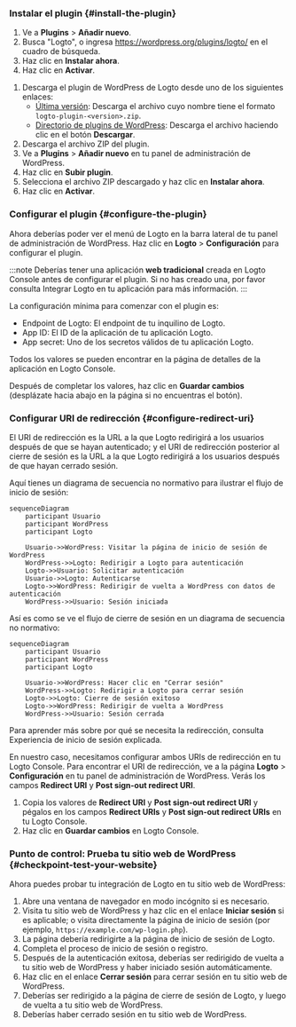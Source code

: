 
### Instalar el plugin \{#install-the-plugin}

<Tabs>

<TabItem value="admin-panel" label="Desde el panel de administración de WordPress">

1. Ve a **Plugins** > **Añadir nuevo**.
2. Busca "Logto", o ingresa https://wordpress.org/plugins/logto/ en el cuadro de búsqueda.
3. Haz clic en **Instalar ahora**.
4. Haz clic en **Activar**.

</TabItem>

<TabItem value="upload" label="Desde una carga">

1. Descarga el plugin de WordPress de Logto desde uno de los siguientes enlaces:
   - [Última versión](https://github.com/logto-io/wordpress/releases): Descarga el archivo cuyo nombre tiene el formato `logto-plugin-<version>.zip`.
   - [Directorio de plugins de WordPress](https://wordpress.org/plugins/logto/): Descarga el archivo haciendo clic en el botón **Descargar**.
2. Descarga el archivo ZIP del plugin.
3. Ve a **Plugins** > **Añadir nuevo** en tu panel de administración de WordPress.
4. Haz clic en **Subir plugin**.
5. Selecciona el archivo ZIP descargado y haz clic en **Instalar ahora**.
6. Haz clic en **Activar**.

</TabItem>

</Tabs>

### Configurar el plugin \{#configure-the-plugin}

Ahora deberías poder ver el menú de Logto en la barra lateral de tu panel de administración de WordPress. Haz clic en **Logto** > **Configuración** para configurar el plugin.

:::note
Deberías tener una aplicación **web tradicional** creada en Logto Console antes de configurar el plugin. Si no has creado una, por favor consulta <MainSiteUrl href="/integrate-logto/integrate-logto-into-your-application">Integrar Logto en tu aplicación</MainSiteUrl> para más información.
:::

La configuración mínima para comenzar con el plugin es:

- Endpoint de Logto: El endpoint de tu inquilino de Logto.
- App ID: El ID de la aplicación de tu aplicación Logto.
- App secret: Uno de los secretos válidos de tu aplicación Logto.

Todos los valores se pueden encontrar en la página de detalles de la aplicación en Logto Console.

Después de completar los valores, haz clic en **Guardar cambios** (desplázate hacia abajo en la página si no encuentras el botón).

### Configurar URI de redirección \{#configure-redirect-uri}

El URI de redirección es la URL a la que Logto redirigirá a los usuarios después de que se hayan autenticado; y el URI de redirección posterior al cierre de sesión es la URL a la que Logto redirigirá a los usuarios después de que hayan cerrado sesión.

Aquí tienes un diagrama de secuencia no normativo para ilustrar el flujo de inicio de sesión:

```mermaid
sequenceDiagram
    participant Usuario
    participant WordPress
    participant Logto

    Usuario->>WordPress: Visitar la página de inicio de sesión de WordPress
    WordPress->>Logto: Redirigir a Logto para autenticación
    Logto->>Usuario: Solicitar autenticación
    Usuario->>Logto: Autenticarse
    Logto->>WordPress: Redirigir de vuelta a WordPress con datos de autenticación
    WordPress->>Usuario: Sesión iniciada
```

Así es como se ve el flujo de cierre de sesión en un diagrama de secuencia no normativo:

```mermaid
sequenceDiagram
    participant Usuario
    participant WordPress
    participant Logto

    Usuario->>WordPress: Hacer clic en "Cerrar sesión"
    WordPress->>Logto: Redirigir a Logto para cerrar sesión
    Logto->>Logto: Cierre de sesión exitoso
    Logto->>WordPress: Redirigir de vuelta a WordPress
    WordPress->>Usuario: Sesión cerrada
```

Para aprender más sobre por qué se necesita la redirección, consulta <MainSiteUrl href="/concepts/sign-in-experience">Experiencia de inicio de sesión explicada</MainSiteUrl>.

En nuestro caso, necesitamos configurar ambos URIs de redirección en tu Logto Console. Para encontrar el URI de redirección, ve a la página **Logto** > **Configuración** en tu panel de administración de WordPress. Verás los campos **Redirect URI** y **Post sign-out redirect URI**.

1. Copia los valores de **Redirect URI** y **Post sign-out redirect URI** y pégalos en los campos **Redirect URIs** y **Post sign-out redirect URIs** en tu Logto Console.
2. Haz clic en **Guardar cambios** en Logto Console.

### Punto de control: Prueba tu sitio web de WordPress \{#checkpoint-test-your-website}

Ahora puedes probar tu integración de Logto en tu sitio web de WordPress:

1. Abre una ventana de navegador en modo incógnito si es necesario.
2. Visita tu sitio web de WordPress y haz clic en el enlace **Iniciar sesión** si es aplicable; o visita directamente la página de inicio de sesión (por ejemplo, `https://example.com/wp-login.php`).
3. La página debería redirigirte a la página de inicio de sesión de Logto.
4. Completa el proceso de inicio de sesión o registro.
5. Después de la autenticación exitosa, deberías ser redirigido de vuelta a tu sitio web de WordPress y haber iniciado sesión automáticamente.
6. Haz clic en el enlace **Cerrar sesión** para cerrar sesión en tu sitio web de WordPress.
7. Deberías ser redirigido a la página de cierre de sesión de Logto, y luego de vuelta a tu sitio web de WordPress.
8. Deberías haber cerrado sesión en tu sitio web de WordPress.
